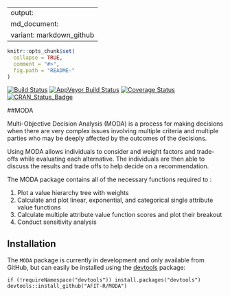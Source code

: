
---
output:
  md_document:
    variant: markdown_github
---

<!-- README.md is generated from README.Rmd. Please edit that file -->

```r
knitr::opts_chunk$set(
  collapse = TRUE,
  comment = "#>",
  fig.path = "README-"
)
```

[![Build Status](https://travis-ci.org/whaleshark16/MODA.svg?branch=master)](https://travis-ci.org/whaleshark16/MODA)
[![AppVeyor Build Status](https://ci.appveyor.com/api/projects/status/github/AFIT-R/MODA?branch=master&svg=true)](https://ci.appveyor.com/project/AFIT-R/MODA)
[![Coverage Status](https://codecov.io/github/AFIT-R/MODA/coverage.svg?branch=master)](https://codecov.io/github/whaleshark16/MODA?branch=master)
[![CRAN_Status_Badge](http://www.r-pkg.org/badges/version/MODA)](https://cran.r-project.org/package=MODA)

##MODA

Multi-Objective Decision Analysis (MODA) is a process for making decisions when there are very complex issues involving multiple criteria and multiple parties who may be deeply affected by the outcomes of the decisions.

Using MODA allows individuals to consider and weight factors and trade-offs while evaluating each alternative. The individuals are then able to discuss the results and trade offs to help decide on a recommendation.

The MODA package contains all of the necessary functions required to :

1. Plot a value hierarchy tree with weights
2. Calculate and plot linear, exponential, and categorical single attribute value functions
3. Calculate multiple attribute value function scores and plot their breakout
4. Conduct sensitivity analysis

## Installation

The `MODA` package is currently in development and only available from GitHub, but can easily be installed using the [devtools](https://cran.r-project.org/web/packages/devtools/index.html) package:

```
if (!requireNamespace("devtools")) install.packages("devtools")
devtools::install_github("AFIT-R/MODA")
```

